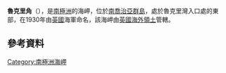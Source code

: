 {{coord|54|15|S|36|19|W|display=title}}

'''魯克里角'''（{{lang-en|Rookery Point}}），是[[南極洲|南極洲]]的海岬，位於[[南喬治亞群島|南喬治亞群島]]，處於魯克里灣入口處的東部，在1930年由[[英國|英國]]海軍命名，該海岬由[[英國海外領土|英國海外領土]]管轄。

==參考資料==
{{usgs-gazetteer}}

{{Antarctica-geo-stub}}
[[Category:南極洲海岬|Category:南極洲海岬]]
